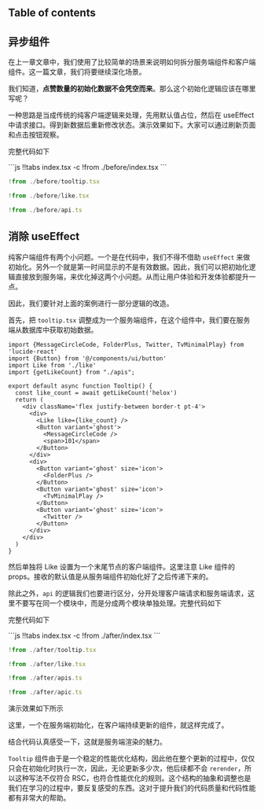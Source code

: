 
## Table of contents


## 异步组件

在上一章文章中，我们使用了比较简单的场景来说明如何拆分服务端组件和客户端组件。这一篇文章，我们将要继续深化场景。

我们知道，**点赞数量的初始化数据不会凭空而来**。那么这个初始化逻辑应该在哪里写呢？

一种思路是当成传统的纯客户端逻辑来处理，先用默认值占位，然后在 useEffect 中请求接口。得到新数据后重新修改状态。演示效果如下。大家可以通过刷新页面和点击按钮观察。

<Preview1 />

完整代码如下

<CodeTabs>
```js !!tabs index.tsx -c
!from ./before/index.tsx
```

```js !!tabs tooltip.tsx -c
!from ./before/tooltip.tsx
```

```js !!tabs like.tsx -c
!from ./before/like.tsx
```

```js !!tabs api.ts -c
!from ./before/api.ts
```
</CodeTabs>

## 消除 useEffect

纯客户端组件有两个小问题。一个是在代码中，我们不得不借助 `useEffect` 来做初始化。另外一个就是第一时间显示的不是有效数据。因此，我们可以把初始化逻辑直接放到服务端，来优化掉这两个小问题。从而让用户体验和开发体验都提升一点。

因此，我们要针对上面的案例进行一部分逻辑的改造。

首先，把 `tooltip.tsx` 调整成为一个服务端组件，在这个组件中，我们要在服务端从数据库中获取初始数据。

```tsx tooltip.tsx
import {MessageCircleCode, FolderPlus, Twitter, TvMinimalPlay} from 'lucide-react'
import {Button} from '@/components/ui/button'
import Like from './like'
import {getLikeCount} from "./apis";

export default async function Tooltip() {
  const like_count = await getLikeCount('helox')
  return (
    <div className='flex justify-between border-t pt-4'>
      <div>
        <Like like={like_count} />
        <Button variant='ghost'>
          <MessageCircleCode />
          <span>101</span>
        </Button>
      </div>
      <div>
        <Button variant='ghost' size='icon'>
          <FolderPlus />
        </Button>
        <Button variant='ghost' size='icon'>
          <TvMinimalPlay />
        </Button>
        <Button variant='ghost' size='icon'>
          <Twitter />
        </Button>
      </div>
    </div>
  )
}
```

然后单独将 Like 设置为一个末尾节点的客户端组件。这里注意 Like 组件的 props。接收的默认值是从服务端组件初始化好了之后传递下来的。

除此之外，`api` 的逻辑我们也要进行区分，分开处理客户端请求和服务端请求，这里不要写在同一个模块中，而是分成两个模块单独处理。完整代码如下

完整代码如下

<CodeTabs>
  ```js !!tabs index.tsx -c
  !from ./after/index.tsx
  ```

  ```js !!tabs tooltip.tsx -c
  !from ./after/tooltip.tsx
  ```

  ```js !!tabs like.tsx -c
  !from ./after/like.tsx
  ```

  ```js !!tabs apis.ts -c
  !from ./after/apis.ts
  ```

  ```js !!tabs apic.ts -c
  !from ./after/apic.ts
  ```
</CodeTabs>

演示效果如下所示

<Preview2 />

这里，一个在服务端初始化，在客户端持续更新的组件，就这样完成了。

结合代码认真感受一下，这就是服务端渲染的魅力。

`Tooltip` 组件由于是一个稳定的性能优化结构，因此他在整个更新的过程中，仅仅只会在初始化时执行一次，因此，无论更新多少次，他后续都不会 `rerender`，所以这种写法不仅符合 RSC，也符合性能优化的规则。这个结构的抽象和调整也是我们在学习的过程中，要反复感受的东西。这对于提升我们的代码质量和代码性能都有非常大的帮助。
